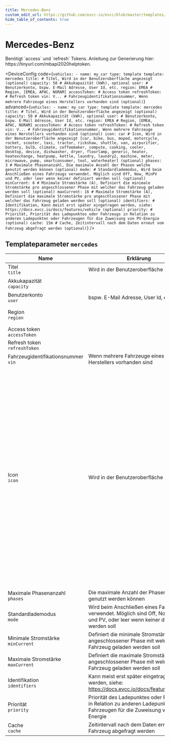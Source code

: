 ```yaml
---
title: Mercedes-Benz
custom_edit_url: https://github.com/evcc-io/evcc/blob/master/templates/definition/vehicle/mercedes.yaml
hide_table_of_contents: true
---
```



# Mercedes-Benz

<div className="device-detail-container">
  <div className="device-detail-content">
    Benötigt `access` und `refresh` Tokens. Anleitung zur Generierung hier: https://tinyurl.com/mbapi2020helptoken.


<DeviceConfig code={`vehicles:
    - name: my_car
      type: template
      template: mercedes
      title: # Titel, Wird in der Benutzeroberfläche angezeigt (optional)
      capacity: 50 # Akkukapazität (kWh), optional
      user: # Benutzerkonto, bspw. E-Mail Adresse, User Id, etc.
      region: EMEA # Region, [EMEA, APAC, NORAM]
      accessToken: # Access token
      refreshToken: # Refresh token
      vin: V... # Fahrzeugidentifikationsnummer, Wenn mehrere Fahrzeuge eines Herstellers vorhanden sind (optional)`} advanced={`vehicles:
    - name: my_car
      type: template
      template: mercedes
      title: # Titel, Wird in der Benutzeroberfläche angezeigt (optional)
      capacity: 50 # Akkukapazität (kWh), optional
      user: # Benutzerkonto, bspw. E-Mail Adresse, User Id, etc.
      region: EMEA # Region, [EMEA, APAC, NORAM]
      accessToken: # Access token
      refreshToken: # Refresh token
      vin: V... # Fahrzeugidentifikationsnummer, Wenn mehrere Fahrzeuge eines Herstellers vorhanden sind (optional)
      icon: car # Icon, Wird in der Benutzeroberfläche angezeigt [car, bike, bus, moped, motorcycle, rocket, scooter, taxi, tractor, rickshaw, shuttle, van, airpurifier, battery, bulb, climate, coffeemaker, compute, cooking, cooler, desktop, device, dishwasher, dryer, floorlamp, generic, heater, heatexchange, heatpump, kettle, laundry, laundry2, machine, meter, microwave, pump, smartconsumer, tool, waterheater] (optional)
      phases: 3 # Maximale Phasenanzahl, Die maximale Anzahl der Phasen welche genutzt werden können (optional)
      mode: # Standardlademodus, Wird beim Anschließen eines Fahrzeugs verwendet. Möglich sind Off, Now, MinPV und PV, oder leer wenn keiner definiert werden soll (optional)
      minCurrent: 6 # Minimale Stromstärke (A), Definiert die minimale Stromstärke pro angeschlossener Phase mit welcher das Fahrzeug geladen werden soll (optional)
      maxCurrent: 16 # Maximale Stromstärke (A), Definiert die maximale Stromstärke pro angeschlossener Phase mit welcher das Fahrzeug geladen werden soll (optional)
      identifiers: # Identifikation, Kann meist erst später eingetragen werden, siehe: https://docs.evcc.io/docs/features/vehicle (optional)
      priority: # Priorität, Priorität des Ladepunktes oder Fahrzeugs in Relation zu anderen Ladepunkten oder Fahrzeugen für die Zuweisung von PV-Energie (optional)
      cache: 15m # Cache, Zeitintervall nach dem Daten erneut vom Fahrzeug abgefragt werden (optional)`} />
  </div>
  <div className="device-detail-icon">
    <evcc-icon
      type="vehicle"
      name="mercedes-benz"
      size="400px"
      alt="Mercedes-Benz"
      className="device-detail-icon-img"
    ></evcc-icon>
  </div>
</div>

## Templateparameter `mercedes`

| Name | Erklärung | Wert | Optional |
|-----------|-----------|------|----------|
| Titel<br/>`title` | Wird in der Benutzeroberfläche angezeigt |  | nein |
| Akkukapazität<br/>`capacity` |  | Beispiel: `50`<br/>Einheit: kWh | nein |
| Benutzerkonto<br/>`user` | bspw. E-Mail Adresse, User Id, etc. |  | ja |
| Region<br/>`region` |  | Standard: `EMEA`<br/>Auswahl: `EMEA`, `APAC`, `NORAM` | ja |
| Access token<br/>`accessToken` |  |  | ja |
| Refresh token<br/>`refreshToken` |  |  | ja |
| Fahrzeugidentifikationsnummer<br/>`vin` | Wenn mehrere Fahrzeuge eines Herstellers vorhanden sind | Beispiel: `V...` | nein |
| Icon<br/>`icon` | Wird in der Benutzeroberfläche angezeigt | Standard: `car`<br/>Auswahl: `car`, `bike`, `bus`, `moped`, `motorcycle`<br/>, `rocket`, `scooter`, `taxi`, `tractor`, `rickshaw`<br/>, `shuttle`, `van`, `airpurifier`, `battery`, `bulb`<br/>, `climate`, `coffeemaker`, `compute`, `cooking`, `cooler`<br/>, `desktop`, `device`, `dishwasher`, `dryer`, `floorlamp`<br/>, `generic`, `heater`, `heatexchange`, `heatpump`, `kettle`<br/>, `laundry`, `laundry2`, `machine`, `meter`, `microwave`<br/>, `pump`, `smartconsumer`, `tool`, `waterheater` | nein |
| Maximale Phasenanzahl<br/>`phases` | Die maximale Anzahl der Phasen welche genutzt werden können | Beispiel: `3` | nein |
| Standardlademodus<br/>`mode` | Wird beim Anschließen eines Fahrzeugs verwendet. Möglich sind Off, Now, MinPV und PV, oder leer wenn keiner definiert werden soll |  | nein |
| Minimale Stromstärke<br/>`minCurrent` | Definiert die minimale Stromstärke pro angeschlossener Phase mit welcher das Fahrzeug geladen werden soll | Beispiel: `6`<br/>Einheit: A | nein |
| Maximale Stromstärke<br/>`maxCurrent` | Definiert die maximale Stromstärke pro angeschlossener Phase mit welcher das Fahrzeug geladen werden soll | Beispiel: `16`<br/>Einheit: A | nein |
| Identifikation<br/>`identifiers` | Kann meist erst später eingetragen werden, siehe: https://docs.evcc.io/docs/features/vehicle |  | nein |
| Priorität<br/>`priority` | Priorität des Ladepunktes oder Fahrzeugs in Relation zu anderen Ladepunkten oder Fahrzeugen für die Zuweisung von PV-Energie |  | nein |
| Cache<br/>`cache` | Zeitintervall nach dem Daten erneut vom Fahrzeug abgefragt werden | Standard: `15m`<br/>Beispiel: `5m` | nein |

